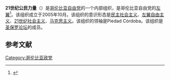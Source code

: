 '''21世纪公民力量'''（{{lang-es|Poder Ciudadano Siglo XXI}}）是[[哥伦比亚自由党|哥伦比亚自由党]]的一个内部组织，是哥伦比亚自由党的[[左翼|左翼]]<ref>{{cite web|title= Piedad Córdoba entregó un millón y medio de firmas para su candidatura presidencial|url= http://www.elespectador.com/noticias/politica/piedad-cordoba-entrego-un-millon-y-medio-de-firmas-para-su-candidatura-presidencial-articulo-728017|accessdate= 2020-11-15|archive-date= 2020-09-22|archive-url= https://web.archive.org/web/20200922101237/https://www.elespectador.com/noticias/politica/piedad-cordoba-entrego-un-millon-y-medio-de-firmas-para-su-candidatura-presidencial-articulo-728017/|dead-url= no}}</ref>。该组织成立于2005年10月。该组织的意识形态是[[民主社会主义|民主社会主义]]、[[左翼自由主义|左翼自由主义]]、[[21世纪社会主义|21世纪社会主义]]、[[马克思主义|马克思主义]]。该组织的领袖是Piedad Córdoba。该组织是[[圣保罗论坛|圣保罗论坛]]的成员。

==参考文献==
{{reflist}}

[[Category:哥伦比亚政党|Category:哥伦比亚政党]]
{{politic-stub}}